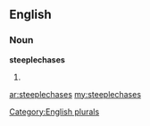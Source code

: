==English==

===Noun===
'''steeplechases'''

# {{plural of|[[steeplechase]]}}

[[Category:English plurals]]

[[ar:steeplechases]]
[[my:steeplechases]]